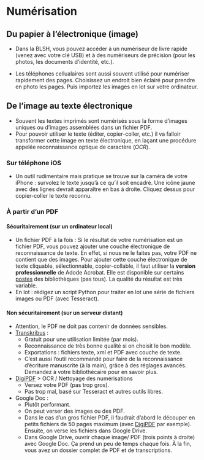 # Numérisation {#sec-numerisation}

## Du papier à l'électronique (image)

-   Dans la BLSH, vous pouvez accéder à un numériseur de livre rapide (venez avec votre clé USB) et à des numériseurs de précision (pour les photos, les documents d'identité, etc.).

-   Les téléphones cellualaires sont aussi souvent utilisé pour numériser rapidement des pages. Choisissez un endroit bien éclairé pour prendre en photo les pages. Puis importez les images en lot sur votre ordinateur.

## De l'image au texte électronique

-   Souvent les textes imprimés sont numérisés sous la forme d'images uniques ou d'images assemblées dans un fichier PDF.
-   Pour pouvoir utiliser le texte (éditer, copier-coller, etc.) il va falloir transformer cette image en texte électronique, en laçant une procédure appelée reconnaissance optique de caractère (*OCR*).

### Sur téléphone iOS

-   Un outil rudimentaire mais pratique se trouve sur la caméra de votre iPhone : survolez le texte jusqu'à ce qu'il soit encadré. Une icône jaune avec des lignes devrait apparaître en bas à droite. Cliquez dessus pour copier-coller le texte reconnu.

### À partir d'un PDF

#### Sécuritairement (sur un ordinateur local)

-   Un fichier PDF à la fois : Si le résultat de votre numérisation est un fichier PDF, vous pouvez ajouter une couche électronique de reconnaissance de texte. En effet, si nous ne le faites pas, votre PDF ne contient que des images. Pour ajouter cette couche électronique de texte cliquable, sélectionnable, copier-collable, il faut utiliser la **version professionnelle** de Adode Acrobat. Elle est disponible sur certains [postes](https://bib.umontreal.ca/travailler/logiciels#c77346) des bibliothèques (pas tous). La qualité du résultat est très variable.
-   En lot : rédigez un script Python pour traiter en lot une série de fichiers images ou PDF (avec Tesseract).

#### Non sécuritairement (sur un serveur distant)

-   Attention, le PDF ne doit pas contenir de données sensibles.
-   [Transkribus](https://app.transkribus.eu/home) :
    -   Gratuit pour une utilisation limitée (par mois).
    -   Reconnaissance de très bonne qualité si on choisit le bon modèle.
    -   Exportations : fichiers texte, xml et PDF avec couche de texte.
    -   C'est aussi l'outil recommandé pour faire de la reconnaissance d'écriture manuscrite (à la main), grâce à des réglages avancés. Demandez à votre bibliothécaire pour en savoir plus.
-   [DigiPDF](https://digipdf.app) \> OCR / Nettoyage des numérisations
    -   Versez votre PDF (pas trop gros).
    -   Pas trop mal, basé sur Tesseract et autres outils libres.
-   Google Doc :
    -   Plutôt performant.
    -   On peut verser des images ou des PDF.
    -   Dans le cas d'un gros fichier PDF, il faudrait d'abord le découper en petits fichiers de 50 pages maximum (avec [DigiPDF](https://digipdf.app) par exemple). Ensuite, on verse les fichiers dans Google Drive.
    -   Dans Google Drive, ouvrir chaque image/ PDF (trois points à droite) avec Google Doc. Ça prend un peu de temps chaque fois. À la fin, vous avez un dossier complet de PDF et de transcriptions.
